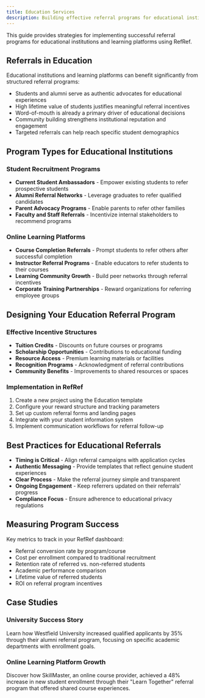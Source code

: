 ```yaml
---
title: Education Services
description: Building effective referral programs for educational institutions with RefRef
---
```

This guide provides strategies for implementing successful referral programs for educational institutions and learning platforms using RefRef.

## Referrals in Education

Educational institutions and learning platforms can benefit significantly from structured referral programs:

- Students and alumni serve as authentic advocates for educational experiences
- High lifetime value of students justifies meaningful referral incentives
- Word-of-mouth is already a primary driver of educational decisions
- Community building strengthens institutional reputation and engagement
- Targeted referrals can help reach specific student demographics

## Program Types for Educational Institutions

### Student Recruitment Programs

- **Current Student Ambassadors** - Empower existing students to refer prospective students
- **Alumni Referral Networks** - Leverage graduates to refer qualified candidates
- **Parent Advocacy Programs** - Enable parents to refer other families
- **Faculty and Staff Referrals** - Incentivize internal stakeholders to recommend programs

### Online Learning Platforms

- **Course Completion Referrals** - Prompt students to refer others after successful completion
- **Instructor Referral Programs** - Enable educators to refer students to their courses
- **Learning Community Growth** - Build peer networks through referral incentives
- **Corporate Training Partnerships** - Reward organizations for referring employee groups

## Designing Your Education Referral Program

### Effective Incentive Structures

- **Tuition Credits** - Discounts on future courses or programs
- **Scholarship Opportunities** - Contributions to educational funding
- **Resource Access** - Premium learning materials or facilities
- **Recognition Programs** - Acknowledgment of referral contributions
- **Community Benefits** - Improvements to shared resources or spaces

### Implementation in RefRef

1. Create a new project using the Education template
2. Configure your reward structure and tracking parameters
3. Set up custom referral forms and landing pages
4. Integrate with your student information system
5. Implement communication workflows for referral follow-up

## Best Practices for Educational Referrals

- **Timing is Critical** - Align referral campaigns with application cycles
- **Authentic Messaging** - Provide templates that reflect genuine student experiences
- **Clear Process** - Make the referral journey simple and transparent
- **Ongoing Engagement** - Keep referrers updated on their referrals' progress
- **Compliance Focus** - Ensure adherence to educational privacy regulations

## Measuring Program Success

Key metrics to track in your RefRef dashboard:

- Referral conversion rate by program/course
- Cost per enrollment compared to traditional recruitment
- Retention rate of referred vs. non-referred students
- Academic performance comparison
- Lifetime value of referred students
- ROI on referral program incentives

## Case Studies

### University Success Story

Learn how Westfield University increased qualified applicants by 35% through their alumni referral program, focusing on specific academic departments with enrollment goals.

### Online Learning Platform Growth

Discover how SkillMaster, an online course provider, achieved a 48% increase in new student enrollment through their "Learn Together" referral program that offered shared course experiences.